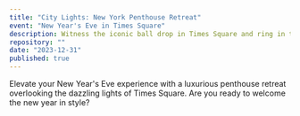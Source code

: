 ```yaml
---
title: "City Lights: New York Penthouse Retreat"
event: "New Year's Eve in Times Square"
description: Witness the iconic ball drop in Times Square and ring in the New Year in the heart of New York City. From dazzling fireworks to star-studded performances, experience the ultimate New Year's celebration.
repository: ""
date: "2023-12-31"
published: true
---
```


Elevate your New Year's Eve experience with a luxurious penthouse retreat overlooking the dazzling lights of Times Square. Are you ready to welcome the new year in style?
